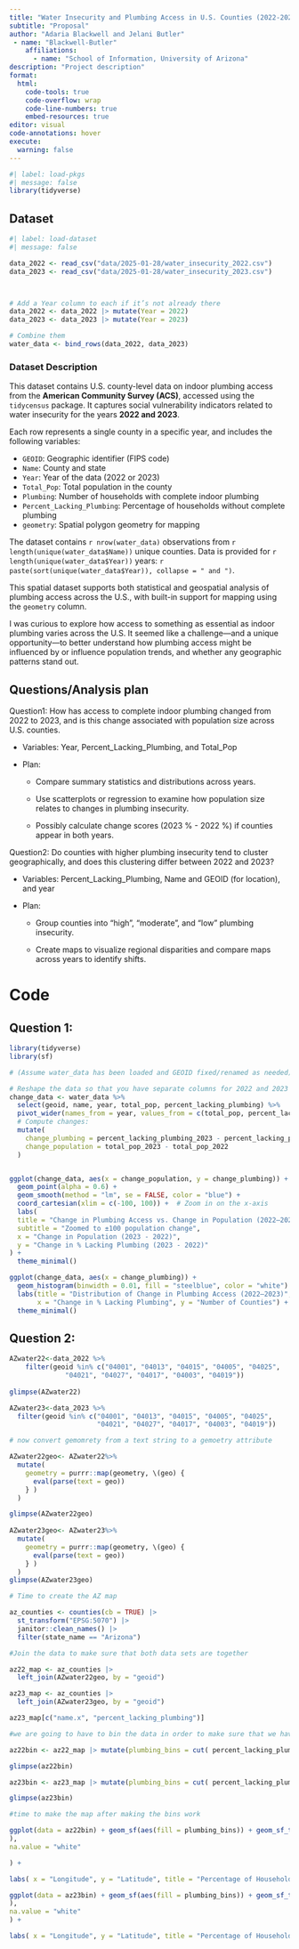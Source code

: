 ```yaml
---
title: "Water Insecurity and Plumbing Access in U.S. Counties (2022-2023)"
subtitle: "Proposal"
author: "Adaria Blackwell and Jelani Butler"
 - name: "Blackwell-Butler"
    affiliations:
      - name: "School of Information, University of Arizona"
description: "Project description"
format:
  html:
    code-tools: true
    code-overflow: wrap
    code-line-numbers: true
    embed-resources: true
editor: visual
code-annotations: hover
execute:
  warning: false
---
```


```r
#| label: load-pkgs
#| message: false
library(tidyverse)
```

## Dataset

```r
#| label: load-dataset
#| message: false

data_2022 <- read_csv("data/2025-01-28/water_insecurity_2022.csv")
data_2023 <- read_csv("data/2025-01-28/water_insecurity_2023.csv")



# Add a Year column to each if it’s not already there
data_2022 <- data_2022 |> mutate(Year = 2022)
data_2023 <- data_2023 |> mutate(Year = 2023)

# Combine them
water_data <- bind_rows(data_2022, data_2023)
```

### Dataset Description

This dataset contains U.S. county-level data on indoor plumbing access from the **American Community Survey (ACS)**, accessed using the `tidycensus` package. It captures social vulnerability indicators related to water insecurity for the years **2022 and 2023**.

Each row represents a single county in a specific year, and includes the following variables:

-   `GEOID`: Geographic identifier (FIPS code)\
-   `Name`: County and state\
-   `Year`: Year of the data (2022 or 2023)\
-   `Total_Pop`: Total population in the county\
-   `Plumbing`: Number of households with complete indoor plumbing\
-   `Percent_Lacking_Plumbing`: Percentage of households without complete plumbing\
-   `geometry`: Spatial polygon geometry for mapping

The dataset contains `r nrow(water_data)` observations from `r length(unique(water_data$Name))` unique counties. Data is provided for `r length(unique(water_data$Year))` years: `r paste(sort(unique(water_data$Year)), collapse = " and ")`.

This spatial dataset supports both statistical and geospatial analysis of plumbing access across the U.S., with built-in support for mapping using the `geometry` column.

I was curious to explore how access to something as essential as indoor plumbing varies across the U.S. It seemed like a challenge—and a unique opportunity—to better understand how plumbing access might be influenced by or influence population trends, and whether any geographic patterns stand out.

## Questions/Analysis plan

Question1: How has access to complete indoor plumbing changed from 2022 to 2023, and is this change associated with population size across U.S. counties.

-   Variables: Year, Percent_Lacking_Plumbing, and Total_Pop

-   Plan:

    -   Compare summary statistics and distributions across years.

    -   Use scatterplots or regression to examine how population size relates to changes in plumbing insecurity.

    -   Possibly calculate change scores (2023 % - 2022 %) if counties appear in both years.

Question2: Do counties with higher plumbing insecurity tend to cluster geographically, and does this clustering differ between 2022 and 2023?

-   Variables: Percent_Lacking_Plumbing, Name and GEOID (for location), and year

-   Plan:

    -   Group counties into "high", "moderate", and "low" plumbing insecurity.

    -   Create maps to visualize regional disparities and compare maps across years to identify shifts.

# Code

## Question 1:

```r
library(tidyverse)
library(sf)

# (Assume water_data has been loaded and GEOID fixed/renamed as needed)

# Reshape the data so that you have separate columns for 2022 and 2023 values:
change_data <- water_data %>%
  select(geoid, name, year, total_pop, percent_lacking_plumbing) %>%
  pivot_wider(names_from = year, values_from = c(total_pop, percent_lacking_plumbing)) %>%
  # Compute changes:
  mutate(
    change_plumbing = percent_lacking_plumbing_2023 - percent_lacking_plumbing_2022,
    change_population = total_pop_2023 - total_pop_2022
  )


ggplot(change_data, aes(x = change_population, y = change_plumbing)) +
  geom_point(alpha = 0.6) +
  geom_smooth(method = "lm", se = FALSE, color = "blue") +
  coord_cartesian(xlim = c(-100, 100)) +  # Zoom in on the x-axis
  labs(
  title = "Change in Plumbing Access vs. Change in Population (2022–2023)",
  subtitle = "Zoomed to ±100 population change",
  x = "Change in Population (2023 - 2022)",
  y = "Change in % Lacking Plumbing (2023 - 2022)"
) +
  theme_minimal()

```

```r
ggplot(change_data, aes(x = change_plumbing)) +
  geom_histogram(binwidth = 0.01, fill = "steelblue", color = "white") +
  labs(title = "Distribution of Change in Plumbing Access (2022–2023)",
       x = "Change in % Lacking Plumbing", y = "Number of Counties") +
  theme_minimal()
```

## Question 2:

```r
  
AZwater22<-data_2022 %>%
    filter(geoid %in% c("04001", "04013", "04015", "04005", "04025", 
              "04021", "04027", "04017", "04003", "04019"))
              
glimpse(AZwater22)

AZwater23<-data_2023 %>%
  filter(geoid %in% c("04001", "04013", "04015", "04005", "04025", 
                      "04021", "04027", "04017", "04003", "04019"))

# now convert gemomrety from a text string to a gemoetry attribute

AZwater22geo<- AZwater22%>%
  mutate(
    geometry = purrr::map(geometry, \(geo) {
      eval(parse(text = geo))
    } )
  )

glimpse(AZwater22geo)
    
AZwater23geo<- AZwater23%>%
  mutate(
    geometry = purrr::map(geometry, \(geo) {
      eval(parse(text = geo))
    } )
  )
glimpse(AZwater23geo)

# Time to create the AZ map 

az_counties <- counties(cb = TRUE) |>
  st_transform("EPSG:5070") |>
  janitor::clean_names() |>
  filter(state_name == "Arizona")

#Join the data to make sure that both data sets are together

az22_map <- az_counties |>
  left_join(AZwater22geo, by = "geoid")

az23_map <- az_counties |>
  left_join(AZwater23geo, by = "geoid")

az23_map[c("name.x", "percent_lacking_plumbing")]
```

```r
#we are going to have to bin the data in order to make sure that we have a proper #ranges for percentages \`\`\`

az22bin <- az22_map |> mutate(plumbing_bins = cut( percent_lacking_plumbing, breaks = c(0, 1, 2, 3, 4, 5), labels = c("0-1%", "1-2%", "2-3%", "3-4%", "4-5%"), include.lowest = TRUE ))

glimpse(az22bin)

az23bin <- az23_map |> mutate(plumbing_bins = cut( percent_lacking_plumbing, breaks = c(0, 1, 2, 3, 4, 5), labels = c("0-1%", "1-2%", "2-3%", "3-4%", "4-5%"), include.lowest = TRUE ))

glimpse(az23bin)

#time to make the map after making the bins work

ggplot(data = az22bin) + geom_sf(aes(fill = plumbing_bins)) + geom_sf_text(aes(label = name.x), size = 3, color = "black") + scale_fill_manual( name = "Lacking Plumbing in 2022 (%)", values = c( "0-1%" = "#fee5d9", "1-2%" = "#fcae91", "2-3%" = "#fb6a4a", "3-4%" = "#de2d26", "4-5%" = "#a50f15"
),
na.value = "white"

) +

labs( x = "Longitude", y = "Latitude", title = "Percentage of Households Lacking Plumbing in Arizona (2022)" ) + theme_minimal()


```

```r
ggplot(data = az23bin) + geom_sf(aes(fill = plumbing_bins)) + geom_sf_text(aes(label = name.x), size = 3, color = "black") + scale_fill_manual( name = NULL, values = c( "0-1%" = "#fee5d9", "1-2%" = "#fcae91", "2-3%" = "#fb6a4a", "3-4%" = "#de2d26", "4-5%" = "#a50f15"
),
na.value = "white"
) +

labs( x = "Longitude", y = "Latitude", title = "Percentage of Households Lacking\nPlumbing in Arizona (2023)", caption = "SOURCE: Tidytuesday" ) + theme_minimal()
```

```r

```
